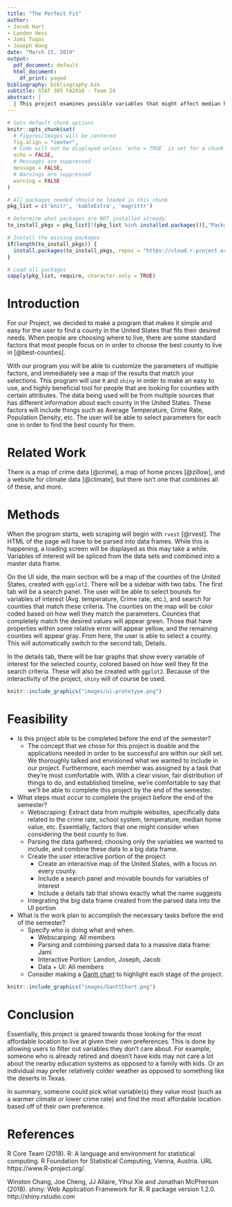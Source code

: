 ```yaml
---
title: "The Perfect Fit"
author:
- Jacob Hart
- Landon Hess
- Jami Tugas
- Joseph Wang
date: "March 15, 2019"
output:
  pdf_document: default
  html_document:
    df_print: paged
bibliography: bibliography.bib
subtitle: STAT 385 FA2018 - Team 24
abstract: |
  | This project examines possible variables that might affect median house value, along with several other variables such as climate, population density, job market, etc. This allows a user to find the most affordable area to live in while simultaneously satisfying their personal preferences of what type of environment they value.
---
```


```r
# Sets default chunk options
knitr::opts_chunk$set(
  # Figures/Images will be centered
  fig.align = "center", 
  # Code will not be displayed unless `echo = TRUE` is set for a chunk
  echo = FALSE,
  # Messages are suppressed
  message = FALSE,
  # Warnings are suppressed
  warning = FALSE
)
```

```r
# All packages needed should be loaded in this chunk
pkg_list = c('knitr', 'kableExtra', 'magrittr')

# Determine what packages are NOT installed already.
to_install_pkgs = pkg_list[!(pkg_list %in% installed.packages()[,"Package"])]

# Install the missing packages
if(length(to_install_pkgs)) {
  install.packages(to_install_pkgs, repos = "https://cloud.r-project.org")
}

# Load all packages
sapply(pkg_list, require, character.only = TRUE)
```

\newpage

# Introduction

For our Project, we decided to make a program that makes it simple and easy for the user to find a county in the United States that fits their desired needs. When people are choosing where to live, there are some standard factors that most people focus on in order to choose the best county to live in [@best-counties].

With our program you will be able to customize the parameters of multiple factors, and immediately see a map of the results that match your selections. This program will use `R` and `shiny` in order to make an easy to use, and highly beneficial tool for people that are looking for counties with certain attributes. The data being used will be from multiple sources that has different information about each county in the United States. These factors will include things such as Average Temperature, Crime Rate, Population Density, etc. The user will be able to select parameters for each one in order to find the best county for them.

# Related Work

There is a map of crime data [@crime], a map of home prices [@zillow], and a website for climate data [@climate], but there isn't one that combines all of these, and more.

# Methods

When the program starts, web scraping will begin with `rvest` [@rvest]. The HTML of the page will have to be parsed into data frames. While this is happening, a loading screen will be displayed as this may take a while. Variables of interest will be spliced from the data sets and combined into a master data frame.

On the UI side, the main section will be a map of the counties of the United States, created with `ggplot2`. There will be a sidebar with two tabs. The first tab will be a search panel. The user will be able to select bounds for variables of interest (Avg. temperature, Crime rate, etc.), and search for counties that match these criteria. The counties on the map will be color coded based on how well they match the parameters. Counties that completely match the desired values will appear green. Those that have properties within some relative error will appear yellow, and the remaining counties will appear gray. From here, the user is able to select a county. This will automatically switch to the second tab, Details.

In the details tab, there will be bar graphs that show every variable of interest for the selected county, colored based on how well they fit the search criteria. These will also be created with `ggplot2`. Because of the interactivity of the project, `shiny` will of course be used.

```r
knitr::include_graphics("images/ui-prototype.png")
```

# Feasibility

- Is this project able to be completed before the end of the semester?
    + The concept that we chose for this project is doable and the applications needed in order to be successful are within our skill set. We thoroughly talked and envisioned what we wanted to include in our project. Furthermore, each member was assigned by a task that they're most comfortable with.  With a clear vision, fair distribution of things to do, and established timeline, we're comfortable to say that we'll be able to complete this project by the end of the semester. 
- What steps must occur to complete the project before the end of the semester?
    + Webscraping: Extract data from multiple websites, specifically data related to the crime rate, school system, temperature, median home value, etc. Essentially,  factors that one might consider when considering the best county to live. 
    + Parsing the data gathered, choosing only the variables we wanted to include, and combine these data to a big data frame. 
    + Create the user interactive portion of the project
        - Create an interactive map of the United States, with a focus on every county. 
        - Include a search panel and movable bounds for variables of interest
        - Include a details tab that shows exactly what the name suggests
    + Integrating the big data frame created from the parsed data into the UI portion 
- What is the work plan to accomplish the necessary tasks before the end of the
  semester?
  - Specify who is doing what and when.
      + Webscarping: All members 
      + Parsing and combining parsed data to a massive data frame: Jami 
      + Interactive Portion: Landon, Joseph, Jacob 
      + Data + UI: All members 
  - Consider making a [Gantt chart](https://en.wikipedia.org/wiki/Gantt_chart)
    to highlight each stage of the project.

```r
knitr::include_graphics("images/GanttChart.png")
```

# Conclusion

Essentially, this project is geared towards those looking for the most affordable location to live at given their own preferences. This is done by allowing users to filter out variables they don't care about. For example, someone who is already retired and doesn't have kids may not care a lot about the nearby education systems as opposed to a family with kids. Or an individual may prefer relatively colder weather as opposed to something like the deserts in Texas.  

In summary, someone could pick what variable(s) they value most (such as a warmer climate or lower crime rate) and find the most affordable location based off of their own preference. 

\newpage

# References

R Core Team (2018). R: A language and environment for statistical computing. R Foundation for Statistical Computing, Vienna, Austria. URL
  https://www.R-project.org/.
  
Winston Chang, Joe Cheng, JJ Allaire, Yihui Xie and Jonathan McPherson (2018). shiny: Web Application Framework for R. R package version
  1.2.0. http://shiny.rstudio.com
